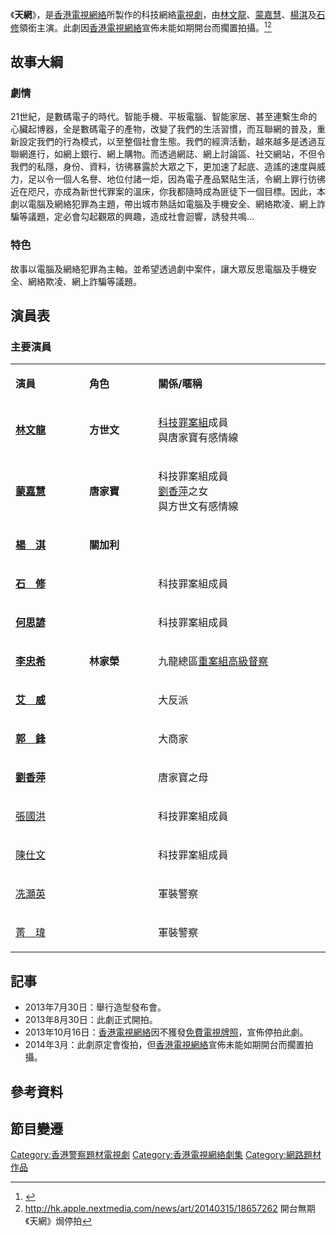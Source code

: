 
{{香港電視網絡劇集
| 中文劇名 = 天網
| 英文劇名 = 
| 圖像 = 
| 製作年份 = 2013年8月－2013年10月
| 總導演= [[關樹明|關樹明]]
| 編導 = 
| 製作統籌 =  
| 助理編導 = 
| 編審 = [[蔡婷婷|蔡婷婷]]
| 編劇 = 
| 美術設計 = 
| 集數 = 15（原定30）
| 劇種 = 科技網絡
| 外景 = {{HK}}
| 製作公司 = [[香港電視網絡有限公司|香港電視網絡有限公司]]
| 主演 = {{nowrap|[[林文龍|林文龍]]、[[蒙嘉慧|蒙嘉慧]]、[[楊淇_(香港演員)|楊　淇]]、[[石修|石　修]]、<BR>[[何思諺|何思諺]]、[[李忠希|李忠希]]、[[艾威|艾　威]]、[[郭鋒_(演員)|郭　鋒]]、<BR>[[劉香萍|劉香萍]]}}
| 主題曲 =
| 作曲 = 
| 填詞 = 
| 主唱 =
| 網頁 =
| 備註 = 
| 早于 =
}}

《'''天網'''》，是[[香港電視網絡|香港電視網絡]]所製作的科技網絡[[電視劇|電視劇]]，由[[林文龍|林文龍]]、[[蒙嘉慧|蒙嘉慧]]、[[楊淇_(香港演員)|楊淇]]及[[石修|石修]]領銜主演。此劇因[[香港電視網絡|香港電視網絡]]宣佈未能如期開台而擱置拍攝。<ref>{{Cite web |url=http://www.ihktv.com/yoyo-mung-frankie-skynet-press-conference.html |title=HKTV新劇《天網》劇情介紹 2013-07-30 |accessdate=2013-07-30 |archive-date=2013-08-01 |archive-url=https://web.archive.org/web/20130801224356/http://www.ihktv.com/yoyo-mung-frankie-skynet-press-conference.html |dead-url=no }}</ref><ref name = delayService>http://hk.apple.nextmedia.com/news/art/20140315/18657262 {{Wayback|url=http://hk.apple.nextmedia.com/news/art/20140315/18657262 |date=20140417152039 }} 開台無期　《天網》焗停拍</ref>

==故事大綱==
===劇情===
21世紀，是數碼電子的時代。智能手機、平板電腦、智能家居、甚至連繫生命的心臟起博器，全是數碼電子的產物，改變了我們的生活習慣，而互聯網的普及，重新設定我們的行為模式，以至整個社會生態。我們的經濟活動，越來越多是透過互聯網進行，如網上銀行、網上購物。而透過網誌、網上討論區、社交網站，不但令我們的私隱，身份、資料，彷彿暴露於大眾之下，更加速了起底、造謠的速度與威力，足以令一個人名譽、地位付諸一炬，因為電子產品緊貼生活，令網上罪行彷彿近在咫尺，亦成為新世代罪案的溫床，你我都隨時成為匪徒下一個目標。因此，本劇以電腦及網絡犯罪為主題，帶出城市熱話如電腦及手機安全、網絡欺凌、網上詐騙等議題，定必會勾起觀眾的興趣，造成社會迴響，誘發共鳴…

===特色===
故事以電腦及網絡犯罪為主軸。並希望透過劇中案件，讓大眾反思電腦及手機安全、網絡欺凌、網上詐騙等議題。

==演員表==
===主要演員===
{|class="wikitable" width="60%"
|- style="background:cornflowerblue; color:white" align=center
|style="width:8%"|'''演員'''||style="width:8%"|'''角色'''||style="width:20%"|'''關係/暱稱'''
|-
|'''[[林文龍|林文龍]]'''||'''方世文'''||[[科技罪案組|科技罪案組]]成員<BR>與唐家寶有感情線
|-
|'''[[蒙嘉慧|蒙嘉慧]]'''||'''唐家寶'''||科技罪案組成員<BR>[[劉香萍|劉香萍]]之女<BR>與方世文有感情線
|-
|'''[[楊淇_(香港演員)|楊　淇]]'''||'''關加利'''||
|-
|'''[[石修|石　修]]'''||||科技罪案組成員
|-
|'''[[何思諺|何思諺]]'''||||科技罪案組成員
|-
|'''[[李忠希|李忠希]]'''||'''林家榮'''||九龍總區[[重案組|重案組]][[高級督察|高級督察]]
|-
|'''[[艾威|艾　威]]'''||||大反派
|-
|'''[[郭鋒_(演員)|郭　鋒]]'''||||大商家
|-
|'''[[劉香萍|劉香萍]]'''||  ||唐家寶之母
|-
|[[張國洪|張國洪]]||||科技罪案組成員
|-
|[[陳仕文|陳仕文]]||||科技罪案組成員
|-
|[[冼灝英|冼灝英]]|| ||軍裝警察
|-
|[[菁瑋|菁　瑋]]|| ||軍裝警察
|}

==記事==
*2013年7月30日：舉行造型發布會。
*2013年8月30日：此劇正式開拍。
*2013年10月16日：[[香港電視網絡|香港電視網絡]]因不獲發[[香港免費電視牌照爭議|免費電視牌照]]，宣佈停拍此劇。
*2014年3月：此劇原定會復拍，但[[香港電視網絡|香港電視網絡]]宣佈未能如期開台而擱置拍攝。

==參考資料==
{{reflist}}

==節目變遷==
{{即將推出的香港電視劇集}}
[[Category:香港警察題材電視劇|Category:香港警察題材電視劇]]
[[Category:香港電視網絡劇集|Category:香港電視網絡劇集]]
[[Category:網路題材作品|Category:網路題材作品]]